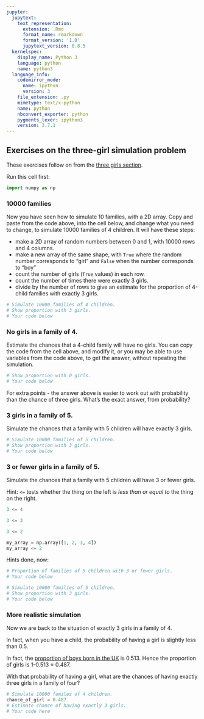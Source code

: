 ```yaml
---
jupyter:
  jupytext:
    text_representation:
      extension: .Rmd
      format_name: rmarkdown
      format_version: '1.0'
      jupytext_version: 0.8.5
  kernelspec:
    display_name: Python 3
    language: python
    name: python3
  language_info:
    codemirror_mode:
      name: ipython
      version: 3
    file_extension: .py
    mimetype: text/x-python
    name: python
    nbconvert_exporter: python
    pygments_lexer: ipython3
    version: 3.7.1
---
```


## Exercises on the three-girl simulation problem

These exercises follow on from the [three girls section](../03/three_girls).

Run this cell first:

```python
import numpy as np
```

### 10000 families

Now you have seen how to simulate 10 families, with a 2D array.
Copy and paste from the code above, into the cell below, and
change what you need to change, to simulate 10000 families of
4 children.  It will have these steps:

* make a 2D array of random numbers between 0 and 1, with 10000
  rows and 4 columns.
* make a new array of the same shape, with `True` where the random
  number corresponds to "girl" and `False` when the number corresponds to "boy"
* count the number of girls (`True` values) in each row.
* count the number of times there were exactly 3 girls.
* divide by the number of rows to give an estimate for the
  proportion of 4-child families with exactly 3 girls.

```python
# Simulate 10000 families of 4 children.
# Show proportion with 3 girls.
# Your code below
```


### No girls in a family of 4.

Estimate the chances that a 4-child family will have no girls.  You can copy the code from the cell above, and modify it, or you may be able to use variables from the code above, to get the answer, without repeating the simulation.

```python
# Show proportion with 0 girls.
# Your code below
```

For extra points - the answer above is easier to work out with
probability than the chance of three girls.  What's the exact answer, from probability?


### 3 girls in a family of 5.

Simulate the chances that a family with 5 children will have
exactly 3 girls.

```python
# Simulate 10000 families of 5 children.
# Show proportion with 3 girls.
# Your code below
```


### 3 or fewer girls in a family of 5.

Simulate the chances that a family with 5 children will have 3 or
fewer girls.

Hint: `<=` tests whether the thing on the left is *less than or equal to* the thing on the right.

```python
3 <= 4
```

```python
3 <= 3
```

```python
3 <= 2
```

```python
my_array = np.array([1, 2, 3, 4])
my_array <= 2
```

Hints done, now:

```python
# Proportion of families of 5 children with 3 or fewer girls.
# Your code below
```

```python
# Simulate 10000 families of 5 children.
# Show proportion with 3 girls.
# Your code below
```

### More realistic simulation

Now we are back to the situation of exactly 3 girls in a family of 4.

In fact, when you have a child, the probability of having a girl
is slightly less than 0.5.

In fact, the [proportion of boys born in the
UK](https://www.gov.uk/government/statistics/gender-ratios-at-birth-in-great-britain-2010-to-2014)
is 0.513.  Hence the proportion of girls is 1-0.513 = 0.487.

With that probability of having a girl, what are the chances of having exactly three girls in a family of four?

```python
# Simulate 10000 familes of 4 children.
chance_of_girl = 0.487
# Estimate chance of having exactly 3 girls.
# Your code here
```

